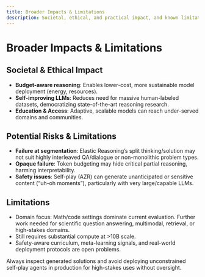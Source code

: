 ```yaml
---
title: Broader Impacts & Limitations
description: Societal, ethical, and practical impact, and known limitations of Elastic Reasoning and Absolute Zero approaches.
---
```


# Broader Impacts & Limitations

## Societal & Ethical Impact

- **Budget-aware reasoning**: Enables lower-cost, more sustainable model deployment (energy, resources).
- **Self-improving LLMs**: Reduces need for massive human-labeled datasets, democratizing state-of-the-art reasoning research.
- **Education & Access**: Adaptive, scalable models can reach under-served domains and communities.

## Potential Risks & Limitations

- **Failure at segmentation**: Elastic Reasoning’s split thinking/solution may not suit highly interleaved QA/dialogue or non-monolithic problem types.
- **Opaque failure**: Token budgeting may hide critical partial reasoning, harming interpretability.
- **Safety issues**: Self-play (AZR) can generate unanticipated or sensitive content (“uh-oh moments”), particularly with very large/capable LLMs.

## Limitations

- Domain focus: Math/code settings dominate current evaluation. Further work needed for scientific question answering, multimodal, retrieval, or high-stakes domains.
- Still requires substantial compute at >10B scale.
- Safety-aware curriculum, meta-learning signals, and real-world deployment protocols are open problems.

<Note title="Responsible Use">
Always inspect generated solutions and avoid deploying unconstrained self-play agents in production for high-stakes uses without oversight.
</Note>
